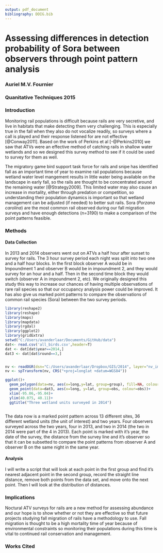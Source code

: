 ```yaml
---
output: pdf_document
bibliography: DDIG.bib
---
```


# Assessing differences in detection probability of Sora between observers through point pattern analysis
### Auriel M.V. Fournier
### Quanitative Techniques 2015

### Introduction

Monitoring rail populations is difficult because rails are very secretive, and live in habitats that make detecting them very challenging. This is especially true in the fall when they also do not vocalize readily, so surveys where a call is played and their response listened for are not effective [@Conway2011]. Based on the work of Perkins et al [-@Perkins2010] we saw that ATVs were an effective method of catching rails in shallow water wetlands and so we designed this survey method to see if it could be used to survey for them as well. 

The migratory game bird support task force for rails and snipe has identified fall as an important time of year to examine rail populations because wetland water level mangement results in little water being available on the landscape in early fall, so the rails are thought to be concentrated around the remaining water [@Strategy2009]. This limited water may also cause an increase in mortality, either through predation or competition, so understanding their population dynamics is important so that wetland management can be adjusted (if needed) to better suit rails. Sora (*Porzana carolina*) are the most common rail observed during our fall migration surveys and have enough detections (n=3190) to make a comparison of the point patterns feasible.  

### Methods

#### Data Collection

In 2013 and 2014 observers went out on ATVs a half hour after sunset to survey for rails. The 3 hour survey period each night was split into two one and a half hour blocks. In the first block observer A would be in Impoundment 1 and observer B would be in impoundment 2, and they would survey for an hour and a half. Then in the second time block they would switch (observer A in impoundment 2, etc). We originally designed this study this way to increase our chances of having multiple observations of rare rail species so that our occupancy analysis power could be improved. It has also give us marked point patterns to compare the observations of common rail species (Sora) between the two survey periods. 

```r

library(reshape2)
library(reshape)
library(maps)
library(mapdata)
library(rgdal)
library(ggplot2)
library(gridExtra)
setwd("C:/Users/avanderlaar/Documents/GitHub/data")
dat<- read.csv('all_birds.csv',header=T)
dat <- dat[dat$year==2014,]
dat3 <- dat[dat$round==3,]


nv <- readOGR(dsn="C:/Users/avanderlaar/Dropbox/GIS/2014", layer="nv_impound")
nv <- spTransform(nv, CRS("+proj=longlat +datum=WGS84"))

ggplot()+
  geom_polygon(data=nv, aes(x=long,y=lat, group=group), fill=NA, colour="black")+
  geom_point(data=dat3, aes(x=long, y=lat, group=obs, colour=obs))+
  xlim(-95.06,-95.04)+
  ylim(40.075, 40.11)+
  ggtitle("Three wetland units surveyed in 2014")
  
```

The data now is a marked point pattern across 13 different sites, 36 different wetland units (the unit of interest) and two years. Four observers surveyed across the two years, four in 2013, and two in 2014 (the two in 2014 were part of the 4 in 2013). Each point is marked with it's year, the date of the survey, the distance from the survey line and it's observer so that it can be subsetted to compare the point patterns from observer A and observer B on the same night in the same year. 

#### Analysis

I will write a script that will look at each point in the first group and find it's nearest adjacent point in the second group, record the straight line distance, remove both points from the data set, and move onto the next point. Then I will look at the distribution of distances. 

### Implications

Noctural ATV surveys for rails are a new method for assessing abundance and our hope is to show whether or not they are effective so that future projects studying fall migration of rails have a methodology to use. Fall migration is thought to be a high mortality time of year because of environmental constraints so monitoring their populations during this time is vital to continued rail conservation and management. 

### Works Cited